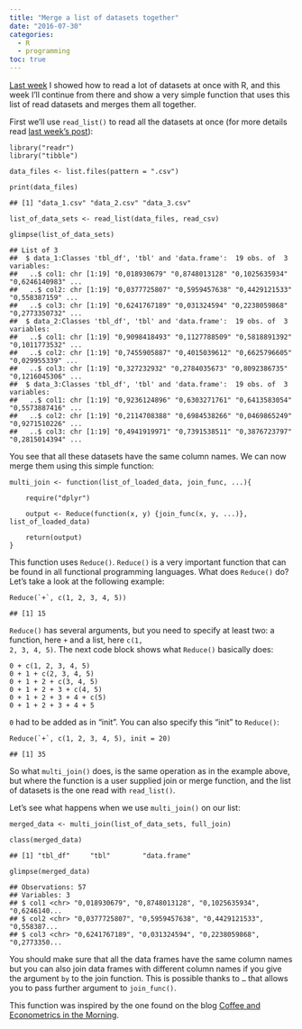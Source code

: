 ```yaml
---
title: "Merge a list of datasets together"
date: "2016-07-30"
categories:
  - R
  - programming
toc: true
---
```




<p><a href="2016-07-26-read-a-lot-of-datasets-at-once-with-r.qmd">Last week</a> I showed how to read a lot of datasets at once with R, and this week I’ll continue from there and show a very simple function that uses this list of read datasets and merges them all together.</p>
<p>First we’ll use <code>read_list()</code> to read all the datasets at once (for more details read <a href="2016-07-26-read-a-lot-of-datasets-at-once-with-r.qmd">last week’s post</a>):</p>
<pre class="r"><code>library(&quot;readr&quot;)
library(&quot;tibble&quot;)

data_files &lt;- list.files(pattern = &quot;.csv&quot;)

print(data_files)</code></pre>
<pre><code>## [1] &quot;data_1.csv&quot; &quot;data_2.csv&quot; &quot;data_3.csv&quot;</code></pre>
<pre class="r"><code>list_of_data_sets &lt;- read_list(data_files, read_csv)

glimpse(list_of_data_sets)</code></pre>
<pre><code>## List of 3
##  $ data_1:Classes 'tbl_df', 'tbl' and 'data.frame':  19 obs. of  3 variables:
##   ..$ col1: chr [1:19] &quot;0,018930679&quot; &quot;0,8748013128&quot; &quot;0,1025635934&quot; &quot;0,6246140983&quot; ...
##   ..$ col2: chr [1:19] &quot;0,0377725807&quot; &quot;0,5959457638&quot; &quot;0,4429121533&quot; &quot;0,558387159&quot; ...
##   ..$ col3: chr [1:19] &quot;0,6241767189&quot; &quot;0,031324594&quot; &quot;0,2238059868&quot; &quot;0,2773350732&quot; ...
##  $ data_2:Classes 'tbl_df', 'tbl' and 'data.frame':  19 obs. of  3 variables:
##   ..$ col1: chr [1:19] &quot;0,9098418493&quot; &quot;0,1127788509&quot; &quot;0,5818891392&quot; &quot;0,1011773532&quot; ...
##   ..$ col2: chr [1:19] &quot;0,7455905887&quot; &quot;0,4015039612&quot; &quot;0,6625796605&quot; &quot;0,029955339&quot; ...
##   ..$ col3: chr [1:19] &quot;0,327232932&quot; &quot;0,2784035673&quot; &quot;0,8092386735&quot; &quot;0,1216045306&quot; ...
##  $ data_3:Classes 'tbl_df', 'tbl' and 'data.frame':  19 obs. of  3 variables:
##   ..$ col1: chr [1:19] &quot;0,9236124896&quot; &quot;0,6303271761&quot; &quot;0,6413583054&quot; &quot;0,5573887416&quot; ...
##   ..$ col2: chr [1:19] &quot;0,2114708388&quot; &quot;0,6984538266&quot; &quot;0,0469865249&quot; &quot;0,9271510226&quot; ...
##   ..$ col3: chr [1:19] &quot;0,4941919971&quot; &quot;0,7391538511&quot; &quot;0,3876723797&quot; &quot;0,2815014394&quot; ...</code></pre>
<p>You see that all these datasets have the same column names. We can now merge them using this simple function:</p>
<pre class="r"><code>multi_join &lt;- function(list_of_loaded_data, join_func, ...){

    require(&quot;dplyr&quot;)

    output &lt;- Reduce(function(x, y) {join_func(x, y, ...)}, list_of_loaded_data)

    return(output)
}</code></pre>
<p>This function uses <code>Reduce()</code>. <code>Reduce()</code> is a very important function that can be found in all functional programming languages. What does <code>Reduce()</code> do? Let’s take a look at the following example:</p>
<pre class="r"><code>Reduce(`+`, c(1, 2, 3, 4, 5))</code></pre>
<pre><code>## [1] 15</code></pre>
<p><code>Reduce()</code> has several arguments, but you need to specify at least two: a function, here <code>+</code> and a list, here <code>c(1, 2, 3, 4, 5)</code>. The next code block shows what <code>Reduce()</code> basically does:</p>
<pre><code>0 + c(1, 2, 3, 4, 5)
0 + 1 + c(2, 3, 4, 5)
0 + 1 + 2 + c(3, 4, 5)
0 + 1 + 2 + 3 + c(4, 5)
0 + 1 + 2 + 3 + 4 + c(5)
0 + 1 + 2 + 3 + 4 + 5</code></pre>
<p><code>0</code> had to be added as in “init”. You can also specify this “init” to <code>Reduce()</code>:</p>
<pre class="r"><code>Reduce(`+`, c(1, 2, 3, 4, 5), init = 20)</code></pre>
<pre><code>## [1] 35</code></pre>
<p>So what <code>multi_join()</code> does, is the same operation as in the example above, but where the function is a user supplied join or merge function, and the list of datasets is the one read with <code>read_list()</code>.</p>
<p>Let’s see what happens when we use <code>multi_join()</code> on our list:</p>
<pre class="r"><code>merged_data &lt;- multi_join(list_of_data_sets, full_join)</code></pre>
<pre class="r"><code>class(merged_data)</code></pre>
<pre><code>## [1] &quot;tbl_df&quot;     &quot;tbl&quot;        &quot;data.frame&quot;</code></pre>
<pre class="r"><code>glimpse(merged_data)</code></pre>
<pre><code>## Observations: 57
## Variables: 3
## $ col1 &lt;chr&gt; &quot;0,018930679&quot;, &quot;0,8748013128&quot;, &quot;0,1025635934&quot;, &quot;0,6246140...
## $ col2 &lt;chr&gt; &quot;0,0377725807&quot;, &quot;0,5959457638&quot;, &quot;0,4429121533&quot;, &quot;0,558387...
## $ col3 &lt;chr&gt; &quot;0,6241767189&quot;, &quot;0,031324594&quot;, &quot;0,2238059868&quot;, &quot;0,2773350...</code></pre>
<p>You should make sure that all the data frames have the same column names but you can also join data frames with different column names if you give the argument <code>by</code> to the join function. This is possible thanks to <code>...</code> that allows you to pass further argument to <code>join_func()</code>.</p>
<p>This function was inspired by the one found on the blog <a href="http://novicemetrics.blogspot.lu/2011/04/merging-multiple-data-files-into-one.html">Coffee and Econometrics in the Morning</a>.</p>


